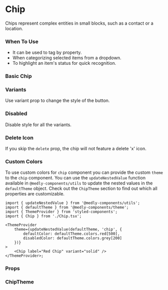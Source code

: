 
<Meta title="Core" component={Chip} />

# Chip

Chips represent complex entities in small blocks, such as a contact or a location.

### When To Use

-   It can be used to tag by property.
-   When categorizing selected items from a dropdown.
-   To highlight an item's status for quick recognition.

### Basic Chip

<Preview withToolbar>
    <Story name="Chip" decorators={[withKnobs]}>
        <Chip
            label={text('Label', 'Demo')}
            variant={select('Variant', stories.variant, 'solid')}
            onClick={action('Chip Clicked')}
            onDelete={action('Delete Clicked')}
            disabled={boolean('Disabled', false)}
            color={color('Color', defaultTheme.chip.defaultColor)}
        />
    </Story>
</Preview>

### Variants

Use variant prop to change the style of the button.

<Preview>
    <Chip label="Solid Chip" onDelete={action('Delete Clicked')} variant="solid" color={defaultTheme.chip.defaultColor} />
    <Chip label="Outlined Chip" onDelete={action('Delete Clicked')} variant="outlined" color={defaultTheme.chip.defaultColor} />
    <Chip label="Flat Chip" onDelete={action('Delete Clicked')} variant="flat" color={defaultTheme.chip.defaultColor} />
</Preview>

### Disabled

Disable style for all the variants.

<Preview>
    <Chip disabled label="Solid Chip" variant="solid" color={defaultTheme.chip.defaultColor} />
    <Chip disabled label="Outlined Chip" variant="outlined" color={defaultTheme.chip.defaultColor} />
    <Chip disabled label="Flat Chip" variant="flat" color={defaultTheme.chip.defaultColor} />
</Preview>

### Delete Icon

If you skip the `delete` prop, the chip will not feature a delete 'x' icon.

<Preview withToolbar>
    <Chip label="Chip without delete icon" onClick={action('Clicked')} color={defaultTheme.chip.defaultColor} />
</Preview>

### Custom Colors

To use custom colors for `chip` component you can provide the custom `theme` to the `chip` component. You can use the `updateNestedValue` function available in `@medly-components/utils` to update the nested values in the `defaultTheme` object. Check out the `ChipTheme` section to find out which all properties are customizable.

```tsx
import { updateNestedValue } from '@medly-components/utils';
import { defaultTheme } from '@medly-components/theme';
import { ThemeProvider } from 'styled-components';
import { Chip } from './Chip.tsx';

<ThemeProvider
    theme={updateNestedValue(defaultTheme, 'chip', {
        defaultColor: defaultTheme.colors.red[500],
        disabledColor: defaultTheme.colors.grey[200]
    })}
>
    <Chip label="Red Chip" variant="solid" />
</ThemeProvider>;
```

### Props

<Props of={Chip} />

### ChipTheme

<Props of={stories.ThemeInterface} />
